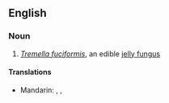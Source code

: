 ==English==
{{wikipedia}}

===Noun===
{{en-noun|sg=[[snow]] [[fungus]]|snow fungi}}

# ''[[Tremella fuciformis]]'', an edible [[jelly fungus]]

====Translations====
{{trans-top|''Tremella fuciformis''}}
* Mandarin: {{t-|cmn|白木耳|sc=Hani}}, {{t-|cmn|雪耳|sc=Hani}}, {{t-|cmn|银耳|sc=Hani}}
{{trans-mid}}
{{trans-bottom}}